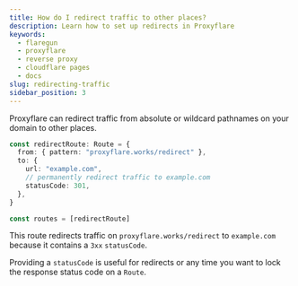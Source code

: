 ```yaml
---
title: How do I redirect traffic to other places?
description: Learn how to set up redirects in Proxyflare
keywords:
  - flaregun
  - proxyflare
  - reverse proxy
  - cloudflare pages
  - docs
slug: redirecting-traffic
sidebar_position: 3
---
```


Proxyflare can redirect traffic from absolute or wildcard pathnames on your domain to other places.

```ts title="functions/_middleware.ts"
const redirectRoute: Route = {
  from: { pattern: "proxyflare.works/redirect" },
  to: {
    url: "example.com",
    // permanently redirect traffic to example.com
    statusCode: 301,
  },
}

const routes = [redirectRoute]
```

This route redirects traffic on `proxyflare.works/redirect` to `example.com` because it contains a `3xx` `statusCode`.

Providing a `statusCode` is useful for redirects or any time you want to lock the response status code on a `Route`.
